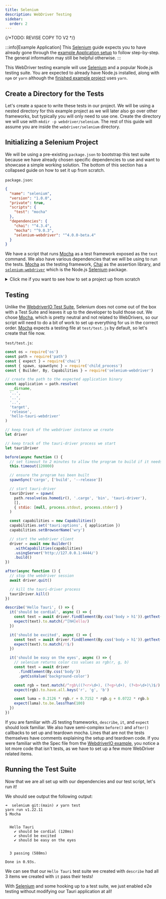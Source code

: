 ```yaml
---
title: Selenium
description: WebDriver Testing
sidebar:
  order: 2
---
```

{/*TODO: REVISE COPY TO V2 */}



:::info[Example Application]
This [Selenium] guide expects you to have already gone through the [example Application setup] to follow
step-by-step. The general information may still be helpful otherwise.
:::

This WebDriver testing example will use [Selenium] and a popular Node.js testing suite. You are expected to already have
Node.js installed, along with `npm` or `yarn` although the [finished example project] uses `yarn`.

## Create a Directory for the Tests

Let's create a space to write these tests in our project. We will be using a nested directory for
this example project as we will later also go over other frameworks, but typically you will only need to use one. Create
the directory we will use with `mkdir -p webdriver/selenium`. The rest of this guide will assume you are inside the
`webdriver/selenium` directory.

## Initializing a Selenium Project

We will be using a pre-existing `package.json` to bootstrap this test suite because we have already chosen specific
dependencies to use and want to showcase a simple working solution. The bottom of this section has a collapsed
guide on how to set it up from scratch.

`package.json`:

```json
{
  "name": "selenium",
  "version": "1.0.0",
  "private": true,
  "scripts": {
    "test": "mocha"
  },
  "dependencies": {
    "chai": "^4.3.4",
    "mocha": "^9.0.3",
    "selenium-webdriver": "^4.0.0-beta.4"
  }
}
```

We have a script that runs [Mocha] as a test framework exposed as the `test` command. We also have various dependencies
that we will be using to run the tests. [Mocha] as the testing framework, [Chai] as the assertion library, and
[`selenium-webdriver`] which is the Node.js [Selenium] package.

<details>
<summary>Click me if you want to see how to set a project up from scratch</summary>

If you want to install the dependencies from scratch, just run the following command.

<CommandTabs
	npm="npm install mocha chai selenium-webdriver"
	yarn="yarn add mocha chai selenium-webdriver"
/>

I suggest also adding a `"test": "mocha"` item in the `package.json` `"scripts"` key so that running Mocha can be called
simply with

<CommandTabs
	npm="npm test"
	yarn="yarn test"
/>

</details>

## Testing

Unlike the [WebdriverIO Test Suite](webdriverio#config), Selenium does not come out of the box with a Test Suite and
leaves it up to the developer to build those out. We chose [Mocha], which is pretty neutral and not related to WebDrivers, so our script will need to do a bit of work to set up everything for us in the correct order. [Mocha] expects a
testing file at `test/test.js` by default, so let's create that file now.

`test/test.js`:

```js
const os = require('os')
const path = require('path')
const { expect } = require('chai')
const { spawn, spawnSync } = require('child_process')
const { Builder, By, Capabilities } = require('selenium-webdriver')

// create the path to the expected application binary
const application = path.resolve(
  __dirname,
  '..',
  '..',
  '..',
  'target',
  'release',
  'hello-tauri-webdriver'
)

// keep track of the webdriver instance we create
let driver

// keep track of the tauri-driver process we start
let tauriDriver

before(async function () {
  // set timeout to 2 minutes to allow the program to build if it needs to
  this.timeout(120000)

  // ensure the program has been built
  spawnSync('cargo', ['build', '--release'])

  // start tauri-driver
  tauriDriver = spawn(
    path.resolve(os.homedir(), '.cargo', 'bin', 'tauri-driver'),
    [],
    { stdio: [null, process.stdout, process.stderr] }
  )

  const capabilities = new Capabilities()
  capabilities.set('tauri:options', { application })
  capabilities.setBrowserName('wry')

  // start the webdriver client
  driver = await new Builder()
    .withCapabilities(capabilities)
    .usingServer('http://127.0.0.1:4444/')
    .build()
})

after(async function () {
  // stop the webdriver session
  await driver.quit()

  // kill the tauri-driver process
  tauriDriver.kill()
})

describe('Hello Tauri', () => {
  it('should be cordial', async () => {
    const text = await driver.findElement(By.css('body > h1')).getText()
    expect(text).to.match(/^[hH]ello/)
  })

  it('should be excited', async () => {
    const text = await driver.findElement(By.css('body > h1')).getText()
    expect(text).to.match(/!$/)
  })

  it('should be easy on the eyes', async () => {
    // selenium returns color css values as rgb(r, g, b)
    const text = await driver
      .findElement(By.css('body'))
      .getCssValue('background-color')

    const rgb = text.match(/^rgb\((?<r>\d+), (?<g>\d+), (?<b>\d+)\)$/).groups
    expect(rgb).to.have.all.keys('r', 'g', 'b')

    const luma = 0.2126 * rgb.r + 0.7152 * rgb.g + 0.0722 * rgb.b
    expect(luma).to.be.lessThan(100)
  })
})
```

If you are familiar with JS testing frameworks, `describe`, `it`, and `expect` should look familiar. We also have
semi-complex `before()` and `after()` callbacks to set up and teardown mocha. Lines that are not the tests themselves
have comments explaining the setup and teardown code. If you were familiar with the Spec file from the
[WebdriverIO example](webdriverio#spec), you notice a lot more code that isn't tests, as we have to set up a few
more WebDriver related items.

## Running the Test Suite

Now that we are all set up with our dependencies and our test script, let's run it!


<CommandTabs
	npm="npm test"
	yarn="yarn test"
/>

We should see output the following output:

```text
➜  selenium git:(main) ✗ yarn test
yarn run v1.22.11
$ Mocha


  Hello Tauri
    ✔ should be cordial (120ms)
    ✔ should be excited
    ✔ should be easy on the eyes


  3 passing (588ms)

Done in 0.93s.
```

We can see that our `Hello Tauri` test suite we created with `describe` had all 3 items we created with `it` pass their
tests!

With [Selenium] and some hooking up to a test suite, we just enabled e2e testing without modifying our Tauri
application at all!

[selenium]: https://selenium.dev/
[finished example project]: https://github.com/chippers/hello_tauri
[example application setup]: ./setup.md
[mocha]: https://mochajs.org/
[chai]: https://www.chaijs.com/
[`selenium-webdriver`]: https://www.npmjs.com/package/selenium-webdriver

